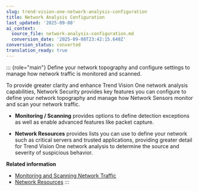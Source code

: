 ```yaml
---
slug: trend-vision-one-network-analysis-configuration
title: Network Analysis Configuration
last_updated: '2025-09-08'
ai_context:
  source_file: network-analysis-configuration.md
  conversion_date: '2025-09-08T23:42:15.648Z'
conversion_status: converted
translation_ready: true
---
```


::: {role="main"}
Define your network topography and configure settings to manage how network traffic is monitored and scanned.

To provide greater clarity and enhance Trend Vision One network analysis capabilities, Network Security provides key features you can configure to define your network topography and manage how Network Sensors monitor and scan your network traffic.

- **Monitoring / Scanning** provides options to define detection exceptions as well as enable advanced features like packet capture.

- **Network Resources** provides lists you can use to define your network such as critical servers and trusted applications, providing greater detail for Trend Vision One network analysis to determine the source and severity of suspicious behavior.

**Related information**

- [Monitoring and Scanning Network Traffic](monitoring-scanning-network-traffic.md "Use additional Network Security features to monitor and scan network traffic passing through your connected network security appliances.")
- [Network Resources](network-resources.md "Define your network topography to help your Network Sensors better detect threats and monitor critical resources.")
:::
